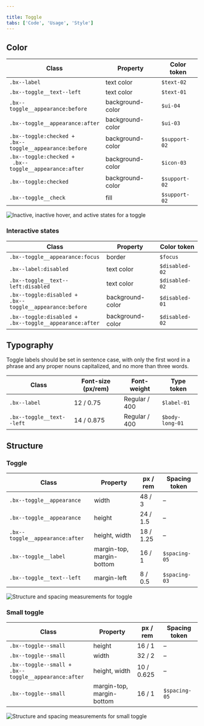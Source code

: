 ```yaml
---

title: Toggle
tabs: ['Code', 'Usage', 'Style']
---
```


## Color

| Class                                                                    | Property                 | Color token   |
| ------------------------------------------------------------------------ | ------------------------ | ------------- |
| `.bx--label`                                                             | text color               | `$text-02`    |
| `.bx--toggle__text--left`                                                | text color               | `$text-01`    |
| `.bx--toggle__appearance:before`                                         | background-color         | `$ui-04`      |
| `.bx--toggle__appearance:after`                                          | background-color         | `$ui-03`      |
| `.bx--toggle:checked +` <br/> `.bx--toggle__appearance:before`           | background-color         | `$support-02` |
| `.bx--toggle:checked +` <br/> ` .bx--toggle__appearance:after`           | background-color         | `$icon-03`    |
| `.bx--toggle:checked`                                                    | background-color         | `$support-02` |
| `.bx--toggle__check`                                                     | fill                     | `$support-02` |



![Inactive, inactive hover, and active states for a toggle](images/toggle-style-1.png)



### Interactive states

| Class                                                                    | Property                 | Color token   |
| ------------------------------------------------------------------------ | ------------------------ | ------------- |
| `.bx--toggle__appearance:focus`                                          | border                   | `$focus`      |
| `.bx--label:disabled`                                                    | text color               | `$disabled-02`|
| `.bx--toggle__text--left:disabled`                                       | text color               | `$disabled-02`|
| `.bx--toggle:disabled +` <br/> `.bx--toggle__appearance:before`          | background-color         | `$disabled-01`|
| `.bx--toggle:disabled +` <br/> `.bx--toggle__appearance:after`           | background-color         | `$disabled-02`|


## Typography

Toggle labels should be set in sentence case, with only the first word in a phrase and any proper nouns capitalized, and no more than three words.

| Class                                                      | Font-size (px/rem) | Font-weight   | Type token       |
| ---------------------------------------------------------- | ------------------ | ------------- | ---------------- |
| `.bx--label`                                               | 12 / 0.75          | Regular / 400 | `$label-01`      |
| `.bx--toggle__text--left`                                  | 14 / 0.875         | Regular / 400 | `$body-long-01`  |

## Structure

### Toggle 

| Class                                                      | Property                  | px / rem | Spacing token |
| ---------------------------------------------------------- | ------------------------- | -------- | ------------- |
| `.bx--toggle__appearance`                                  | width                     | 48 / 3   | –             |
| `.bx--toggle__appearance`                                  | height                    | 24 / 1.5 | –             |
| `.bx--toggle__appearance:after`                            | height, width             | 18 / 1.25| –             |
| `.bx--toggle__label`                                       | margin-top, margin-bottom | 16 / 1   | `$spacing-05` |
| `.bx--toggle__text--left`                                  | margin-left               | 8 / 0.5  | `$spacing-03` |



![Structure and spacing measurements for toggle](images/toggle-style-2.png)



### Small toggle

| Class                                                                   | Property                  | px / rem   | Spacing token |
| ----------------------------------------------------------------------- | ------------------------- | ---------- | ------------- |
| `.bx--toggle--small`                                                    | height                    | 16 / 1     | –             |
| `.bx--toggle--small`                                                    | width                     | 32 / 2     | –             |
| `.bx--toggle--small +` <br/> `.bx--toggle__appearance:after`            | height, width             | 10 / 0.625 | –             |
| `.bx--toggle--small`                                                    | margin-top, margin-bottom | 16 / 1     | `$spacing-05`   |



![Structure and spacing measurements for small toggle](images/toggle-style-3.png)


